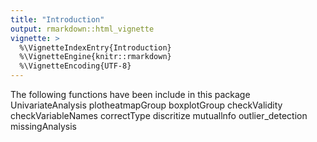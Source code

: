 ---
title: "Introduction"
output: rmarkdown::html_vignette
vignette: >
  %\VignetteIndexEntry{Introduction}
  %\VignetteEngine{knitr::rmarkdown}
  %\VignetteEncoding{UTF-8}
---
The following functions have been include in this package
UnivariateAnalysis
plotheatmapGroup
boxplotGroup
checkValidity
checkVariableNames
correctType
discritize
mutuallnfo
outlier_detection
missingAnalysis
